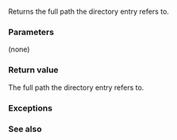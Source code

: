 {{cpp/experimental/fs/directory_entry/title|path}}
{{cpp/experimental/fs/directory_entry/navbar}}
{{dcl begin}}
{{dcl | since=fs_ts | 1=
const path&amp; path() const;
}}
{{dcl | since=fs_ts | 1=
operator const path&amp; () const;
}}
{{dcl end}}

Returns the full path the directory entry refers to.

===Parameters===
(none)

===Return value===
The full path the directory entry refers to.

===Exceptions===
{{unreviewed noexcept}}

===See also===
{{todo}}